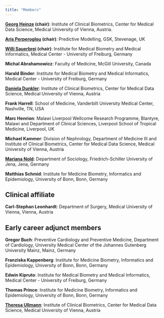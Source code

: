 ```yaml
---
title: "Members"
---
```


**[Georg Heinze](https://www.meduniwien.ac.at/researcher/georg_heinze) (chair)**: Institute of Clinical Biometrics, Center for Medical Data Science, Medical University of Vienna,  Austria. 

**[Aris Perperoglou](https://uk.linkedin.com/in/arisperperoglou) (chair)**:  Predictive Modelling, GSK, Stevenage, UK

**[Willi Sauerbrei](https://www.uniklinik-freiburg.de/imbi-en/employees.html?imbiuser=wfs) (chair)**: Institute for Medical Biometry and Medical Informatics, Medical Center - University of Freiburg, Germany 

**Michal Abrahamowicz**: Faculty of Medicine, McGill University, Canada

**Harald Binder**:  Institute for Medical Biometry and Medical Informatics, Medical Center - University of Freiburg, Germany 

**[Daniela Dunkler](https://www.meduniwien.ac.at/researcher/daniela_dunkler)**: Institute of Clinical Biometrics, Center for Medical Data Science, Medical University of Vienna,  Austria

**Frank Harrell**: School of Medicine, Vanderbilt University Medical Center, Nashville, TN, USA

**Marc Henrion**: Malawi Liverpool Wellcome Research Programme, Blantyre, Malawi and Department of Clinical Sciences, Liverpool School of Tropical Medicine, Liverpool, UK

**Michael Kammer**: Division of Nephrology, Department of Medicine III and Institute of Clinical Biometrics, Center for Medical Data Science, Medical University of Vienna,  Austria

**[Mariana Nold](https://www.fsv.uni-jena.de/19575/dr-mariana-nold)**: Department of Sociology, Friedrich-Schiller University of Jena, Jena, Germany

**Matthias Schmid**:  Institute for Medicine Biometry, Informatics and Epidemiology, University of Bonn, Bonn, Germany

## Clinical affiliate

**Carl-Stephan Leonhardt**: Department of Surgery, Medical University of Vienna, Vienna, Austria

## Early career adjunct members

**Gregor Buch**: Preventive Cardiology and Preventive Medicine, Department of Cardiology, University Medical Center of the Johannes Gutenberg University Mainz, Mainz, Germany

**Franziska Kappenberg**: Institute for Medicine Biometry, Informatics and Epidemiology, University of Bonn, Bonn, Germany

**Edwin  Kipruto**:  Institute for Medical Biometry and Medical Informatics, Medical Center - University of Freiburg, Germany

**Thomas Prince**: Institute for Medicine Biometry, Informatics and Epidemiology, University of Bonn, Bonn, Germany

**[Theresa Ullmann](https://www.meduniwien.ac.at/researcher/theresa_ullmann)**: Institute of Clinical Biometrics, Center for Medical Data Science, Medical University of Vienna,  Austria

